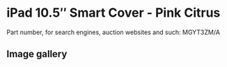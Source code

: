 
# iPad 10.5″ Smart Cover - Pink Citrus

Part number, for search engines, auction websites and such: MGYT3ZM/A

## Image gallery

<div style={{ width: '100%', maxWidth: '768px' }}>
<GalleryComponent
    images={[
      {
        original: "/everysource/MGYT3.webp",
        thumbnail: "/everypreview/MGYT3.webp",
      }
    ]}
  />
</div>
